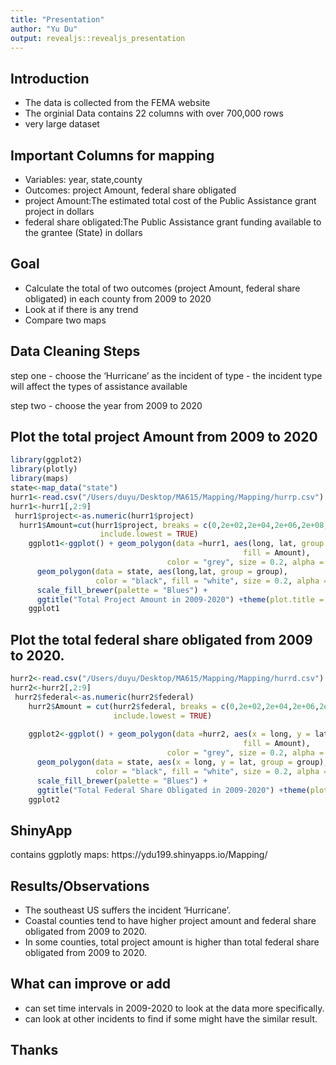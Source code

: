 ```yaml
---
title: "Presentation"
author: "Yu Du"
output: revealjs::revealjs_presentation
---
```


## Introduction

- The data is collected from the FEMA website
- The orginial Data contains 22 columns with over 700,000 rows
- very large dataset


## Important Columns for mapping

- Variables: year, state,county
- Outcomes: project Amount, federal share obligated
- project Amount:The estimated total cost of the Public Assistance grant project in dollars
- federal share obligated:The Public Assistance grant funding available to the grantee (State) in dollars


## Goal

- Calculate the total of two outcomes (project Amount, federal share obligated) in each county from 2009 to 2020
- Look at if there is any trend
- Compare two maps

## Data Cleaning Steps

step one 
- choose the 'Hurricane' as the incident of type
- the incident type will affect the types of assistance available 


step two
- choose the year from 2009 to 2020




## Plot the total project Amount from 2009 to 2020

```r
library(ggplot2)
library(plotly)
library(maps)
state<-map_data("state")
hurr1<-read.csv("/Users/duyu/Desktop/MA615/Mapping/Mapping/hurrp.csv")
hurr1<-hurr1[,2:9]
 hurr1$project<-as.numeric(hurr1$project)
  hurr1$Amount=cut(hurr1$project, breaks = c(0,2e+02,2e+04,2e+06,2e+08,2e+10),
                    include.lowest = TRUE)
    ggplot1<-ggplot() + geom_polygon(data =hurr1, aes(long, lat, group = group,
                                                    fill = Amount), 
                                   color = "grey", size = 0.2, alpha = 1.6) + 
      geom_polygon(data = state, aes(long,lat, group = group),
                   color = "black", fill = "white", size = 0.2, alpha = 0.3) +
      scale_fill_brewer(palette = "Blues") +
      ggtitle("Total Project Amount in 2009-2020") +theme(plot.title = element_text(hjust = 0.5))
    ggplot1
```


## Plot the total federal share obligated from 2009 to 2020.

```r
hurr2<-read.csv("/Users/duyu/Desktop/MA615/Mapping/Mapping/hurrd.csv")
hurr2<-hurr2[,2:9]
 hurr2$federal<-as.numeric(hurr2$federal)
    hurr2$Amount = cut(hurr2$federal, breaks = c(0,2e+02,2e+04,2e+06,2e+08,2e+10),
                       include.lowest = TRUE)
    
    ggplot2<-ggplot() + geom_polygon(data =hurr2, aes(x = long, y = lat, group = group,
                                                    fill = Amount), 
                                   color = "grey", size = 0.2, alpha = 1.6) + 
      geom_polygon(data = state, aes(x = long, y = lat, group = group),
                   color = "black", fill = "white", size = 0.2, alpha = 0.3) +
      scale_fill_brewer(palette = "Blues") +
      ggtitle("Total Federal Share Obligated in 2009-2020") +theme(plot.title = element_text(hjust = 0.5))
    ggplot2
```

## ShinyApp
contains ggplotly maps: https://ydu199.shinyapps.io/Mapping/

## Results/Observations
- The southeast US suffers the incident 'Hurricane'.
- Coastal counties tend to have higher project amount and federal share obligated from 2009 to 2020.
- In some counties, total project amount is higher than total federal share obligated from 2009 to 2020.

## What can improve or add
- can set time intervals in 2009-2020 to look at the data more specifically.
- can look at other incidents to find if some might have the similar result.

## Thanks